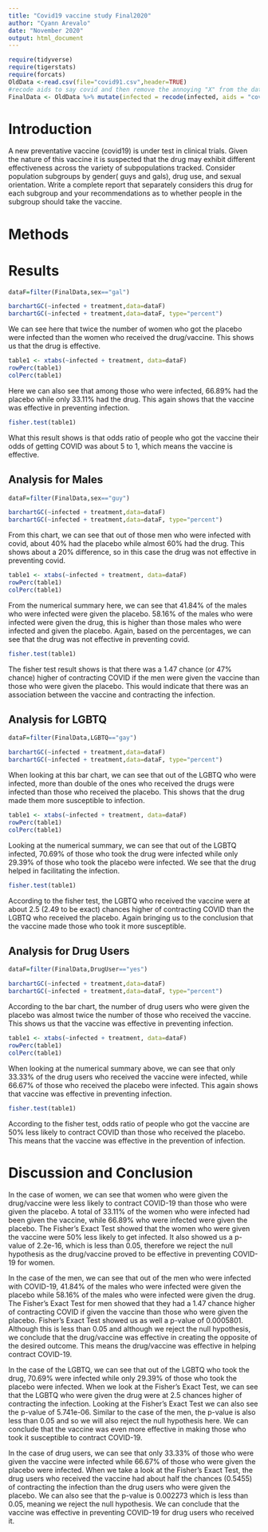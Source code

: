 ```yaml
---
title: "Covid19 vaccine study Final2020"
author: "Cyann Arevalo"
date: "November 2020"
output: html_document
---
```


```r
require(tidyverse)
require(tigerstats)
require(forcats)
OldData <-read.csv(file="covid91.csv",header=TRUE)
#recode aids to say covid and then remove the annoying "X" from the dataframe
FinalData <- OldData %>% mutate(infected = recode(infected, aids = "covid", none = "OK" )) %>% select(-one_of("X"))
```

# Introduction

<!--In this section you explain what you are trying to show.  Where did the data come from?  What is the research or other question you are trying to answer?.  If you skimp in this section expect to be marked down in your grade. Paint a picture of the project a couple of paragraphs is expected!-->

A new  preventative vaccine (covid19) is under test in clinical trials. Given the nature of this vaccine it is suspected that the drug may exhibit different effectiveness across the variety of subpopulations tracked. Consider population subgroups by gender( guys and gals), drug use, and sexual orientation. Write a complete report that separately considers this drug for each subgroup and your recommendations as to whether people in the subgroup should take the vaccine.

# Methods

<!--Decide on your methods:  use "variable analysis" or other appropriate descriptors.  Make sure to choose at least one graphical method and at least one numerical method. Discuss what data manipulations may be needed for example subsetting or other binning procedures and what sort of graphical displays and inferential tools will be used!-->

# Results

<!--Divide this section into two sub-sections:  One for your descriptive  results and one for your inferential results.!-->
```r
dataF=filter(FinalData,sex=="gal")
```


```r
barchartGC(~infected + treatment,data=dataF)
barchartGC(~infected + treatment,data=dataF, type="percent")

```


  We can see here that twice the number of women who got the placebo were infected than the women who received the drug/vaccine. This shows us that the drug is effective.

```r
table1 <- xtabs(~infected + treatment, data=dataF)
rowPerc(table1)
colPerc(table1)
```
Here we can also see that among those who were infected, 66.89% had the placebo while only 33.11% had the drug. This again shows that the vaccine was effective in preventing infection.

```r
fisher.test(table1)
```
What this result shows is that odds ratio of people who got the vaccine their odds of getting COVID was about 5 to 1, which means the vaccine is effective.

## Analysis for Males

```r
dataF=filter(FinalData,sex=="guy")
```
<!--Divide this section into two sub-sections:  One for your descriptive  results and one for your inferential results.!-->

```r
barchartGC(~infected + treatment,data=dataF)
barchartGC(~infected + treatment,data=dataF, type="percent")

```

  From this chart, we can see that out of those men who were infected with covid, about 40% had the placebo while almost 60% had the drug. This shows about a 20% difference, so in this case the drug was not effective in preventing covid.

```r
table1 <- xtabs(~infected + treatment, data=dataF)
rowPerc(table1)
colPerc(table1)
```
From the numerical summary here, we can see that 41.84% of the males who were infected were given the placebo. 58.16% of the males who were infected were given the drug, this is higher than those males who were infected and given the placebo. Again, based on the percentages, we can see that the drug was not effective in preventing covid.

```r
fisher.test(table1)
```
The fisher test result shows is that there was a 1.47 chance (or 47% chance) higher of contracting COVID if the men were given the vaccine than those who were given the placebo. This would indicate that there was an association between the vaccine and contracting the infection.

## Analysis for LGBTQ

```r
dataF=filter(FinalData,LGBTQ=="gay")
```

<!--Divide this section into two sub-sections:  One for your descriptive  results and one for your inferential results.!-->


```r
barchartGC(~infected + treatment,data=dataF)
barchartGC(~infected + treatment,data=dataF, type="percent")

```

  
When looking at this bar chart, we can see that out of the LGBTQ who were infected, more than double of the ones who received the drugs were infected than those who received the placebo. This shows that the drug made them more susceptible to infection.
  

```r
table1 <- xtabs(~infected + treatment, data=dataF)
rowPerc(table1)
colPerc(table1)
```
Looking at the numerical summary, we can see that out of the LGBTQ infected, 70.69% of those who took the drug were infected while only 29.39% of those who took the placebo were infected. We see that the drug helped in facilitating the infection.

```r
fisher.test(table1)
```
According to the fisher test, the LGBTQ who received the vaccine were at about 2.5 (2.49 to be exact) chances higher of contracting COVID than the LGBTQ who received the placebo. Again bringing us to the conclusion that the vaccine made those who took it more susceptible. 


## Analysis for Drug Users

```r
dataF=filter(FinalData,DrugUser=="yes")
```

<!--Divide this section into two sub-sections:  One for your descriptive  results and one for your inferential results.!-->


```r
barchartGC(~infected + treatment,data=dataF)
barchartGC(~infected + treatment,data=dataF, type="percent")

```

According to the bar chart, the number of drug users who were given the placebo was almost twice the number of those who received the vaccine. This shows us that the vaccine was effective in preventing infection.

```r
table1 <- xtabs(~infected + treatment, data=dataF)
rowPerc(table1)
colPerc(table1)
```

  
When looking at the numerical summary above, we can see that only 33.33% of the drug users who received the vaccine were infected, while 66.67% of those who received the placebo were infected. This again shows that vaccine was effective in preventing infection.

```r
fisher.test(table1)
```

  
According to the fisher test, odds ratio of people who got the vaccine are 50% less likely to contract COVID than those who received the placebo. This means that the vaccine was effective in the prevention of infection.




# Discussion and Conclusion

<!--Discussion and conclusion here.  If you found a relationship be sure to consider whether the relationship occurs because one of the variavbles causes the other, or whether they perhasps are related for some other reason.  Watch the chapter 6 videos from the GeorgeTown videos collection.!-->


  
  In the case of women, we can see that women who were given the drug/vaccine were less likely to contract COVID-19 than those who were given the placebo. A total of 33.11% of the women who were infected had been given the vaccine, while 66.89% who were infected were given the placebo. The Fisher's Exact Test showed that the women who were given the vaccine were 50% less likely to get infected. It also showed us a p-value of 2.2e-16, which is less than 0.05, therefore we reject the null hypothesis as the drug/vaccine proved to be effective in preventing COVID-19 for women.
  
  In the case of the men, we can see that out of the men who were infected with COVID-19, 41.84% of the males who were infected were given the placebo while 58.16% of the males who were infected were given the drug. The Fisher's Exact Test for men showed that they had a 1.47 chance higher of contracting COVID if given the vaccine than those who were given the placebo. Fisher's Exact Test showed us as well a p-value of 0.0005801. Although this is less than 0.05 and although we reject the null hypothesis, we conclude that the drug/vaccine was effective in creating the opposite of the desired outcome. This means the drug/vaccine was effective in helping contract COVID-19.
  
  In the case of the LGBTQ, we can see that out of the LGBTQ who took the drug, 70.69% were infected while only 29.39% of those who took the placebo were infected. When we look at the Fisher's Exact Test, we can see that the LGBTQ who were given the drug were at 2.5 chances higher of contracting the infection. Looking at the Fisher's Exact Test we can also see the p-value of 5.741e-06. Similar to the case of the men, the p-value is also less than 0.05 and so we will also reject the null hypothesis here. We can conclude that the vaccine was even more effective in making those who took it susceptible to contract COVID-19.
  
  In the case of drug users, we can see that only 33.33% of those who were given the vaccine were infected while 66.67% of those who were given the placebo were infected. When we take a look at the Fisher's Exact Test, the drug users who received the vaccine had about half the chances (0.5455) of contracting the infection than the drug users who were given the placebo. We can also see that the p-value is 0.002273 which is less than 0.05, meaning we reject the null hypothesis. We can conclude that the vaccine was effective in preventing COVID-19 for drug users who received it. 
  
  
